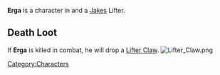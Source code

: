 {{Character
| race = Human
| location = Havaria - Murder Bay
| faction = jakes
| title = Lifter
}}

'''Erga''' is a character in {{Gamename}} and a [[Jakes]] Lifter.

== Death Loot ==
If '''Erga''' is killed in combat, he will drop a [[Lifter Claw]].
[[File:Lifter Claw.png|none|thumb]]
<br />
[[Category:Characters]]